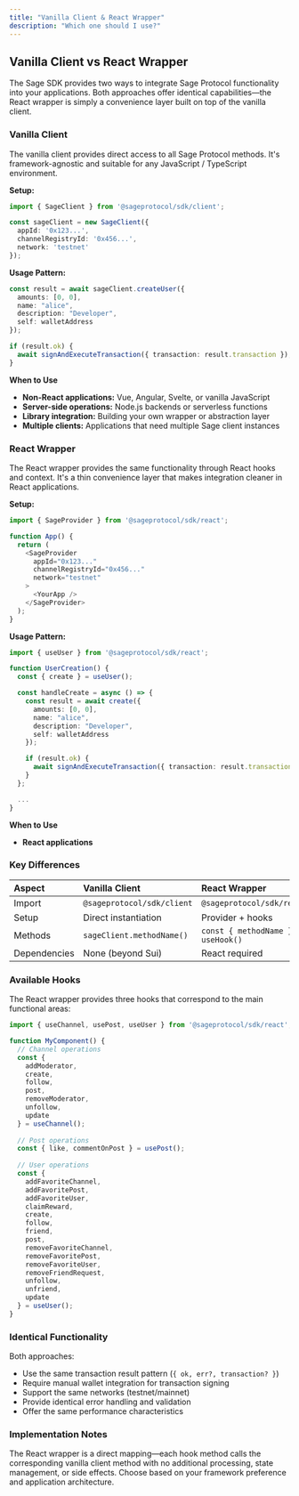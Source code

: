 ```yaml
---
title: "Vanilla Client & React Wrapper"
description: "Which one should I use?"
---
```


## Vanilla Client vs React Wrapper

The Sage SDK provides two ways to integrate Sage Protocol functionality into your applications. Both approaches offer identical capabilities—the React wrapper is simply a convenience layer built on top of the vanilla client.

### Vanilla Client

The vanilla client provides direct access to all Sage Protocol methods. It's framework-agnostic and suitable for any JavaScript / TypeScript environment.

**Setup:**

```typescript
import { SageClient } from '@sageprotocol/sdk/client';

const sageClient = new SageClient({
  appId: '0x123...',
  channelRegistryId: '0x456...',
  network: 'testnet'
});
```

**Usage Pattern:**

```typescript
const result = await sageClient.createUser({
  amounts: [0, 0],
  name: "alice",
  description: "Developer",
  self: walletAddress
});

if (result.ok) {
  await signAndExecuteTransaction({ transaction: result.transaction });
}
```

**When to Use**

- **Non-React applications:** Vue, Angular, Svelte, or vanilla JavaScript
- **Server-side operations:** Node.js backends or serverless functions
- **Library integration:** Building your own wrapper or abstraction layer
- **Multiple clients:** Applications that need multiple Sage client instances

### React Wrapper

The React wrapper provides the same functionality through React hooks and context. It's a thin convenience layer that makes integration cleaner in React applications.

**Setup:**

```typescript
import { SageProvider } from '@sageprotocol/sdk/react';

function App() {
  return (
    <SageProvider
      appId="0x123..."
      channelRegistryId="0x456..."
      network="testnet"
    >
      <YourApp />
    </SageProvider>
  );
}
```

**Usage Pattern:**

```typescript
import { useUser } from '@sageprotocol/sdk/react';

function UserCreation() {
  const { create } = useUser();

  const handleCreate = async () => {
    const result = await create({
      amounts: [0, 0],
      name: "alice",
      description: "Developer", 
      self: walletAddress
    });

    if (result.ok) {
      await signAndExecuteTransaction({ transaction: result.transaction });
    }
  };

  ...
}
```

**When to Use**

- **React applications**

### Key Differences

| Aspect       | Vanilla Client             | React Wrapper                      |
| :----------- | :------------------------- | :--------------------------------- |
| Import       | `@sageprotocol/sdk/client` | `@sageprotocol/sdk/react`          |
| Setup        | Direct instantiation       | Provider \+ hooks                  |
| Methods      | `sageClient.methodName()`  | `const { methodName } = useHook()` |
| Dependencies | None (beyond Sui)          | React required                     |

### Available Hooks

The React wrapper provides three hooks that correspond to the main functional areas:

```typescript
import { useChannel, usePost, useUser } from '@sageprotocol/sdk/react';

function MyComponent() {
  // Channel operations
  const {
    addModerator,
    create,
    follow,
    post,
    removeModerator,
    unfollow,
    update
  } = useChannel();
  
  // Post operations  
  const { like, commentOnPost } = usePost();
  
  // User operations
  const {
    addFavoriteChannel,
    addFavoritePost,
    addFavoriteUser,
    claimReward,
    create,
    follow,
    friend,
    post,
    removeFavoriteChannel,
    removeFavoritePost,
    removeFavoriteUser,
    removeFriendRequest,
    unfollow,
    unfriend,
    update
  } = useUser();
}
```

### Identical Functionality

Both approaches:

- Use the same transaction result pattern (`{ ok, err?, transaction? }`)
- Require manual wallet integration for transaction signing
- Support the same networks (testnet/mainnet)
- Provide identical error handling and validation
- Offer the same performance characteristics

### Implementation Notes

The React wrapper is a direct mapping—each hook method calls the corresponding vanilla client method with no additional processing, state management, or side effects. Choose based on your framework preference and application architecture.